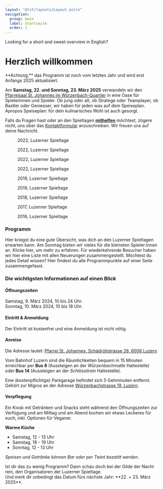 ```yaml
---
layout: "@lst/layouts/Layout.astro"
navigation:
  group: main
  label: Startseite
  order: 1
---
```




<Box type="success" link="/en" linkLabel="take me to the English summary">
  Looking for a short and sweet overview in English?
</Box>

# Herzlich willkommen

<Box type="special">
  **Achtung,** das Programm ist noch vom letzten Jahr und wird erst Anfangs 2025 aktualisiert.
</Box>

Am **Samstag, 22. und Sonntag, 23. März 2025** verwandeln wir den [Pfarreisaal St. Johannes im Würzenbach-Quartier](https://www.google.com/maps/place/Katholische+Pfarrei+St.+Johannes+Luzern+-+W%C3%BCrzenbach/@47.0557335,8.3467125,18z/data=!4m5!3m4!1s0x478ffbe4a1717e11:0x63ba1cf90c4e4c46!8m2!3d47.055803!4d8.3448403) in eine Oase für Spielerinnen und Spieler. Ob jung oder alt, ob Stratege oder Teamplayer, ob Bastler oder Geniesser, wir haben für jeden was auf dem Speiseplan. Apropos Speiseplan: für dein kulinarisches Wohl ist auch gesorgt.

Falls du Fragen hast oder an den Spieltagen [**mithelfen**](/helfen) möchtest, zögere nicht, uns über das [Kontaktformular](/kontakt) anzuschreiben. Wir freuen uns auf deine Nachricht.

<Slider size="small">

  <figure aria-labelledby="caption-2022-01">
    <Picture src={lst202201} formats={['avif', 'webp', 'jpg']} alt="2022, Luzerner Spieltage" />
    <figcaption id="caption-2022-01">2022, Luzerner Spieltage</figcaption>
  </figure>

  <figure aria-labelledby="caption-2022-04">
    <Picture src={lst202204} formats={['avif', 'webp', 'jpg']} alt="2022, Luzerner Spieltage" />
    <figcaption id="caption-2022-04">2022, Luzerner Spieltage</figcaption>
  </figure>

  <figure aria-labelledby="caption-2022-03">
    <Picture src={lst202203} formats={['avif', 'webp', 'jpg']} alt="2022, Luzerner Spieltage" />
    <figcaption id="caption-2022-03">2022, Luzerner Spieltage</figcaption>
  </figure>

  <figure aria-labelledby="caption-2022-02">
    <Picture src={lst202202} formats={['avif', 'webp', 'jpg']} alt="2022, Luzerner Spieltage" />
    <figcaption id="caption-2022-02">2022, Luzerner Spieltage</figcaption>
  </figure>

  <figure aria-labelledby="caption-2019-07">
    <Picture src={lst201907} formats={['avif', 'webp', 'jpg']} alt="2019, Luzerner Spieltage" />
    <figcaption id="caption-2019-07">2019, Luzerner Spieltage</figcaption>
  </figure>

  <figure aria-labelledby="caption-2019-03">
    <Picture src={lst201903} formats={['avif', 'webp', 'jpg']} alt="2019, Luzerner Spieltage" />
    <figcaption id="caption-2019-03">2019, Luzerner Spieltage</figcaption>
  </figure>

  <figure aria-labelledby="caption-2018-01">
    <Picture src={lst201801} formats={['avif', 'webp', 'jpg']} alt="2018, Luzerner Spieltage" />
    <figcaption id="caption-2018-01">2018, Luzerner Spieltage</figcaption>
  </figure>

  <figure aria-labelledby="caption-2017-01">
    <Picture src={lst201701} formats={['avif', 'webp', 'jpg']} alt="2017, Luzerner Spieltage" />
    <figcaption id="caption-2017-01">2017, Luzerner Spieltage</figcaption>
  </figure>

  <figure aria-labelledby="caption-2016-05">
    <Picture src={lst201605} formats={['avif', 'webp', 'jpg']} alt="2016, Luzerner Spieltage" />
    <figcaption id="caption-2016-05">2016, Luzerner Spieltage</figcaption>
  </figure>

</Slider>

### Programm

<BoxGrid>

  <Box type="success" link="/programm/neue-besucher" linkLabel="für neue Besucher">
    Hier kriegst du eine gute Übersicht, was dich an den Luzerner Spieltagen erwarten kann.
  </Box>

  <Box type="special" link="/programm/familien" linkLabel="für Familien">
    Am Sonntag bieten wir vieles für die kleinsten Spieler:innen an. Klicke hier, um mehr zu erfahren.
  </Box>

  <Box type="danger" link="/programm/neuerungen" linkLabel="für Wiederkehrende">
    Für wiederkehrende Besucher haben wir hier eine Liste mit allen Neuerungen zusammengestellt.  
  </Box>

  <Box type="gray" link="/programm" linkLabel="zur Gesamtübersicht">
    Möchtest du jedes Detail wissen? Hier findest du alle Programmpunkte auf einer Seite zusammengefasst.
  </Box>

</BoxGrid>

### Die wichtigsten Informationen auf einen Blick

#### Öffnungszeiten

Samstag, 9. März 2024, 10 bis 24 Uhr.\
Sonntag, 10. März 2024, 10 bis 18 Uhr.

#### Eintritt & Anmeldung

Der Eintritt ist kostenfrei und eine Anmeldung ist nicht nötig.

#### Anreise

Die Adresse lautet: [Pfarrei St. Johannes, Schädrütistrasse 26, 6006 Luzern](https://www.google.com/maps/place/Katholische+Pfarrei+St.+Johannes+Luzern+-+W%C3%BCrzenbach/@47.0557335,8.3467125,18z/data=!4m5!3m4!1s0x478ffbe4a1717e11:0x63ba1cf90c4e4c46!8m2!3d47.055803!4d8.3448403)

Vom Bahnhof Luzern sind die Räumlichkeiten bequem in 15 Minuten erreichbar per **Bus 8** (Aussteigen an der _Würzenbachmatte_ Haltestelle) oder **Bus 14** (Aussteigen an der _Schlösslirain_ Haltestelle).

Eine (kostenpflichtige) Parkgarage befindet sich 5 Gehminuten entfernt. Gehört zur Migros an der Adresse [Würzenbachstrasse 19, Luzern](https://www.google.com/maps/place/Migros+Supermarkt/@47.0548083,8.3433408,18.5z/data=!4m5!3m4!1s0x478ffb4e3b438fcf:0x44bae0889972cca5!8m2!3d47.0550141!4d8.3437071).

#### Verpflegung

Ein Kiosk mit Getränken und Snacks steht während den Öffnungszeiten zur Verfügung und am Mittag und am Abend kochen wir etwas Leckeres für euch, inkl. Optionen für Veganer.

**Warme Küche**

- Samstag, 12 - 13 Uhr
- Samstag, 18 - 19 Uhr
- Sonntag, 12 - 13 Uhr

_Speisen und Getränke können Bar oder per Twint bezahlt werden._

<Box type="success" link="https://gildedernacht.ch/" linkLabel="Zur Gilde der Nacht">
  Ist dir das zu wenig Programm? Dann schau doch bei der Gilde der Nacht rein, den Organisatoren der Luzerner Spieltage. <br/>Und merk dir unbedingt das Datum fürs nächste Jahr: **22. + 23. März 2025**.
</Box>
